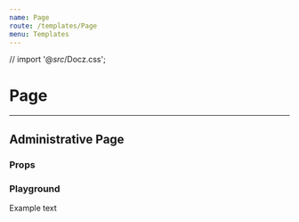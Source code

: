 ```yaml
---
name: Page
route: /templates/Page
menu: Templates
---
```



// import '@_src_/Docz.css';

# Page

---

## Administrative Page

### Props

<Props of={Page.Administrative} />

### Playground

<Playground>
  <div className="metro d-flex">
    <ThemeContext.Provider theme={theme}>
      <SidebarContext.Provider>
        <Router history={typeof window !== 'undefined' ? createBrowserHistory() : null}>
          <Sidebar.Menu logo={{ src: logo, alt: 'Cordage' }} zone='Admin'>
            <Sidebar.Select
              defaultSelected={3}
              options={[
                { key: 1, text: 'Location 123', icon: locations },
                { key: 2, text: 'Location 124', icon: locations },
                { key: 3, text: 'Location 125', icon: locations },
              ]}
            />              
          </Sidebar.Menu>
        </Router>
      </SidebarContext.Provider>
      <Page.Administrative
        title='Collections'
        description='Lorem ipsum dolor sit amet, consectetur adipiscing elit. Aenean sagittis metus vitae elit lacinia dapibus at sed nibh. In hac habitasse platea dictumst. Etiam condimentum orci justo. Fusce nec augue leo.'
      >
        <Page.Content
          title='Example title'
        >
          <div>Example text</div>
        </Page.Content>
      </Page.Administrative>
    </ThemeContext.Provider>
  </div>
</Playground>
